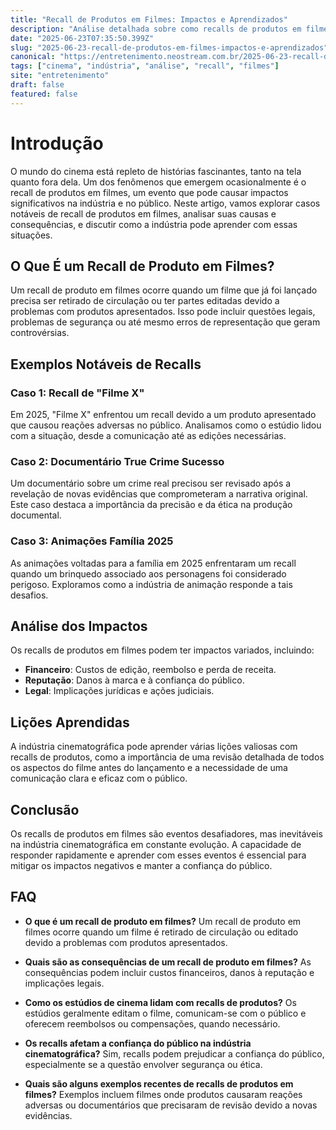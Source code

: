 ```yaml
---
title: "Recall de Produtos em Filmes: Impactos e Aprendizados"
description: "Análise detalhada sobre como recalls de produtos em filmes afetam a indústria e o público, usando exemplos recentes e tendências futuras."
date: "2025-06-23T07:35:50.399Z"
slug: "2025-06-23-recall-de-produtos-em-filmes-impactos-e-aprendizados"
canonical: "https://entretenimento.neostream.com.br/2025-06-23-recall-de-produtos-em-filmes-impactos-e-aprendizados"
tags: ["cinema", "indústria", "análise", "recall", "filmes"]
site: "entretenimento"
draft: false
featured: false
---
```


# Introdução

O mundo do cinema está repleto de histórias fascinantes, tanto na tela quanto fora dela. Um dos fenômenos que emergem ocasionalmente é o recall de produtos em filmes, um evento que pode causar impactos significativos na indústria e no público. Neste artigo, vamos explorar casos notáveis de recall de produtos em filmes, analisar suas causas e consequências, e discutir como a indústria pode aprender com essas situações.

## O Que É um Recall de Produto em Filmes?

Um recall de produto em filmes ocorre quando um filme que já foi lançado precisa ser retirado de circulação ou ter partes editadas devido a problemas com produtos apresentados. Isso pode incluir questões legais, problemas de segurança ou até mesmo erros de representação que geram controvérsias.

## Exemplos Notáveis de Recalls

### Caso 1: Recall de "Filme X"

Em 2025, "Filme X" enfrentou um recall devido a um produto apresentado que causou reações adversas no público. Analisamos como o estúdio lidou com a situação, desde a comunicação até as edições necessárias.

### Caso 2: Documentário True Crime Sucesso

Um documentário sobre um crime real precisou ser revisado após a revelação de novas evidências que comprometeram a narrativa original. Este caso destaca a importância da precisão e da ética na produção documental.

### Caso 3: Animações Família 2025

As animações voltadas para a família em 2025 enfrentaram um recall quando um brinquedo associado aos personagens foi considerado perigoso. Exploramos como a indústria de animação responde a tais desafios.

## Análise dos Impactos

Os recalls de produtos em filmes podem ter impactos variados, incluindo:

- **Financeiro**: Custos de edição, reembolso e perda de receita.
- **Reputação**: Danos à marca e à confiança do público.
- **Legal**: Implicações jurídicas e ações judiciais.

## Lições Aprendidas

A indústria cinematográfica pode aprender várias lições valiosas com recalls de produtos, como a importância de uma revisão detalhada de todos os aspectos do filme antes do lançamento e a necessidade de uma comunicação clara e eficaz com o público.

## Conclusão

Os recalls de produtos em filmes são eventos desafiadores, mas inevitáveis na indústria cinematográfica em constante evolução. A capacidade de responder rapidamente e aprender com esses eventos é essencial para mitigar os impactos negativos e manter a confiança do público.

## FAQ

- **O que é um recall de produto em filmes?**
  Um recall de produto em filmes ocorre quando um filme é retirado de circulação ou editado devido a problemas com produtos apresentados.

- **Quais são as consequências de um recall de produto em filmes?**
  As consequências podem incluir custos financeiros, danos à reputação e implicações legais.

- **Como os estúdios de cinema lidam com recalls de produtos?**
  Os estúdios geralmente editam o filme, comunicam-se com o público e oferecem reembolsos ou compensações, quando necessário.

- **Os recalls afetam a confiança do público na indústria cinematográfica?**
  Sim, recalls podem prejudicar a confiança do público, especialmente se a questão envolver segurança ou ética.

- **Quais são alguns exemplos recentes de recalls de produtos em filmes?**
  Exemplos incluem filmes onde produtos causaram reações adversas ou documentários que precisaram de revisão devido a novas evidências.
